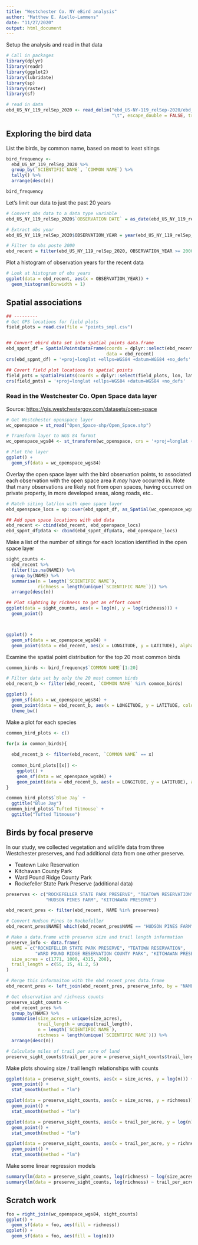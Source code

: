 ```yaml
---
title: "Westchester Co. NY eBird analysis"
author: "Matthew E. Aiello-Lammens"
date: "11/27/2020"
output: html_document
---
```


Setup the analysis and read in that data

```r
# Call in packages
library(dplyr)
library(readr)
library(ggplot2)
library(lubridate)
library(sp)
library(raster)
library(sf)
```


```r
# read in data
ebd_US_NY_119_relSep_2020 <- read_delim("ebd_US-NY-119_relSep-2020/ebd_US-NY-119_relSep-2020.txt", 
                                        "\t", escape_double = FALSE, trim_ws = TRUE)
```

## Exploring the bird data

List the birds, by common name, based on most to least sitings

```r
bird_frequency <-
  ebd_US_NY_119_relSep_2020 %>%
  group_by(`SCIENTIFIC NAME`, `COMMON NAME`) %>%
  tally() %>% 
  arrange(desc(n))

bird_frequency
```

Let's limit our data to just the past 20 years

```r
# Convert obs data to a data type variable
ebd_US_NY_119_relSep_2020$`OBSERVATION DATE` = as_date(ebd_US_NY_119_relSep_2020$`OBSERVATION DATE`)

# Extract obs year
ebd_US_NY_119_relSep_2020$OBSERVATION_YEAR = year(ebd_US_NY_119_relSep_2020$`OBSERVATION DATE`)

# Filter to obs poste 2000
ebd_recent = filter(ebd_US_NY_119_relSep_2020, OBSERVATION_YEAR >= 2000)
```


Plot a histogram of observation years for the recent data

```r
# Look at histogram of obs years
ggplot(data = ebd_recent, aes(x = OBSERVATION_YEAR)) + 
  geom_histogram(binwidth = 1)
```


## Spatial associations

```r
## ---------
# Get GPS locations for field plots
field_plots = read.csv(file = "points_smpl.csv")


## Convert ebird data set into spatial points data.frame
ebd_sppnt_df = SpatialPointsDataFrame(coords = dplyr::select(ebd_recent, LONGITUDE, LATITUDE),
                                      data = ebd_recent)
crs(ebd_sppnt_df) = '+proj=longlat +ellps=WGS84 +datum=WGS84 +no_defs'

## Covert field plot locations to spatial points
field_pnts = SpatialPoints(coords = dplyr::select(field_plots, lon, lat))
crs(field_pnts) = '+proj=longlat +ellps=WGS84 +datum=WGS84 +no_defs'
```

### Read in the Westchester Co. Open Space data layer

Source: [https://gis.westchestergov.com/datasets/open-space](https://gis.westchestergov.com/datasets/open-space)

```r
# Get Westchester openspace layer
wc_openspace = st_read("Open_Space-shp/Open_Space.shp")

# Transform layer to WGS 84 format
wc_openspace_wgs84 <- st_transform(wc_openspace, crs = '+proj=longlat +ellps=WGS84 +datum=WGS84 +no_defs')

# Plot the layer
ggplot() +
  geom_sf(data = wc_openspace_wgs84)
```

Overlay the open space layer with the bird observation points, to associated each observation with the open space area it *may* have occurred in. 
Note that many observations are likely not from open spaces, having occurred on private property, in more developed areas, along roads, etc..

```r
# Match siting lat/lon with open space layer
ebd_openspace_locs = sp::over(ebd_sppnt_df, as_Spatial(wc_openspace_wgs84))

## Add open space locations with ebd data
ebd_recent <- cbind(ebd_recent, ebd_openspace_locs)
ebd_sppnt_df@data <- cbind(ebd_sppnt_df@data, ebd_openspace_locs)
```

Make a list of the number of sitings for each location identified in the open space layer

```r
sight_counts <-
  ebd_recent %>%
  filter(!is.na(NAME)) %>%
  group_by(NAME) %>%
  summarise(n = length(`SCIENTIFIC NAME`),
            richness = length(unique(`SCIENTIFIC NAME`))) %>% 
  arrange(desc(n))

## Plot sighting by richness to get an effort count
ggplot(data = sight_counts, aes(x = log(n), y = log(richness))) +
  geom_point()




```

```r
ggplot() +
  geom_sf(data = wc_openspace_wgs84) +
  geom_point(data = ebd_recent, aes(x = LONGITUDE, y = LATITUDE), alpha = 0.05)
```

Examine the spatial point distribution for the top 20 most common birds

```r
common_birds <- bird_frequency$`COMMON NAME`[1:20]

# Filter data set by only the 20 most common birds
ebd_recent_b <- filter(ebd_recent, `COMMON NAME` %in% common_birds)

ggplot() +
  geom_sf(data = wc_openspace_wgs84) +
  geom_point(data = ebd_recent_b, aes(x = LONGITUDE, y = LATITUDE, color = `COMMON NAME`), alpha = 0.1) +
  theme_bw()

```


Make a plot for each species

```r
common_bird_plots <- c()

for(x in common_birds){
  
  ebd_recent_b <- filter(ebd_recent, `COMMON NAME` == x)
  
  common_bird_plots[[x]] <-
    ggplot() +
    geom_sf(data = wc_openspace_wgs84) +
    geom_point(data = ebd_recent_b, aes(x = LONGITUDE, y = LATITUDE), alpha = 0.05)
}

common_bird_plots$`Blue Jay` +
  ggtitle("Blue Jay")
common_bird_plots$`Tufted Titmouse` +
  ggtitle("Tufted Titmouse")
```

## Birds by focal preserve

In our study, we collected vegetation and wildlife data from three Westchester preserves, and had additional data from one other preserve. 

* Teatown Lake Reservation
* Kitchawan County Park
* Ward Pound Ridge County Park
* Rockefeller State Park Preserve (additional data)

```r
preserves <- c("ROCKEFELLER STATE PARK PRESERVE", "TEATOWN RESERVATION", "WARD POUND RIDGE RESERVATION COUNTY PARK",
               "HUDSON PINES FARM", "KITCHAWAN PRESERVE")

ebd_recent_pres <- filter(ebd_recent, NAME %in% preserves)

# Convert Hudson Pines to Rockefeller
ebd_recent_pres$NAME[ which(ebd_recent_pres$NAME == "HUDSON PINES FARM") ] <- "ROCKEFELLER STATE PARK PRESERVE"

# Make a data.frame with preserve size and trail length information
preserve_info <- data.frame(
  NAME = c("ROCKEFELLER STATE PARK PRESERVE", "TEATOWN RESERVATION", 
           "WARD POUND RIDGE RESERVATION COUNTY PARK", "KITCHAWAN PRESERVE"),
  size_acres = c(1771, 1000, 4315, 208),
  trail_length = c(55, 15, 41.2, 5)
)

# Merge this informaiton with the ebd_recent_pres data.frame
ebd_recent_pres <- left_join(ebd_recent_pres, preserve_info, by = "NAME")

# Get observation and richness counts
preserve_sight_counts <-
  ebd_recent_pres %>%
  group_by(NAME) %>%
  summarise(size_acres = unique(size_acres),
            trail_length = unique(trail_length),
            n = length(`SCIENTIFIC NAME`),
            richness = length(unique(`SCIENTIFIC NAME`))) %>% 
  arrange(desc(n))

# Calculate miles of trail per acre of land
preserve_sight_counts$trail_per_acre = preserve_sight_counts$trail_length / preserve_sight_counts$size_acres


```

Make plots showing size / trail length relationships with counts

```r
ggplot(data = preserve_sight_counts, aes(x = size_acres, y = log(n))) +
  geom_point() +
  stat_smooth(method = "lm")

ggplot(data = preserve_sight_counts, aes(x = size_acres, y = richness)) +
  geom_point() +
  stat_smooth(method = "lm")

ggplot(data = preserve_sight_counts, aes(x = trail_per_acre, y = log(n))) +
  geom_point() +
  stat_smooth(method = "lm")

ggplot(data = preserve_sight_counts, aes(x = trail_per_acre, y = richness)) +
  geom_point() +
  stat_smooth(method = "lm")
```


Make some linear regression models

```r
summary(lm(data = preserve_sight_counts, log(richness) ~ log(size_acres)))
summary(lm(data = preserve_sight_counts, log(richness) ~ trail_per_acre))
```


## Scratch work

```r
foo = right_join(wc_openspace_wgs84, sight_counts)
ggplot() +
  geom_sf(data = foo, aes(fill = richness))
ggplot() +
  geom_sf(data = foo, aes(fill = log(n)))

```

